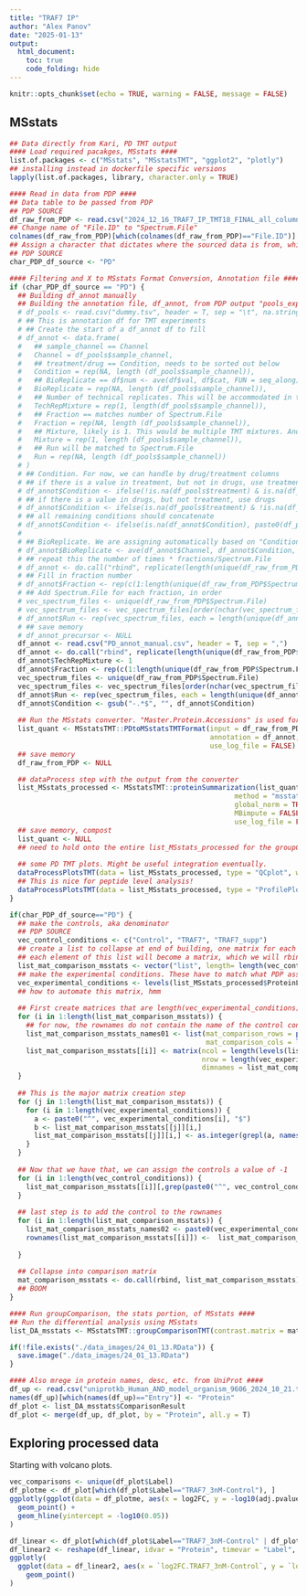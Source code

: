 ```yaml
---
title: "TRAF7 IP"
author: "Alex Panov"
date: "2025-01-13"
output: 
  html_document:
    toc: true
    code_folding: hide
---
```


```r
knitr::opts_chunk$set(echo = TRUE, warning = FALSE, message = FALSE)
```

## MSstats

```r
## Data directly from Kari, PD TMT output
#### Load required pacakges, MSstats ####
list.of.packages <- c("MSstats", "MSstatsTMT", "ggplot2", "plotly")
## installing instead in dockerfile specific versions
lapply(list.of.packages, library, character.only = TRUE)

#### Read in data from PDP ####
## Data table to be passed from PDP
## PDP SOURCE
df_raw_from_PDP <- read.csv("2024_12_16_TRAF7_IP_TMT18_FINAL_all_columns_PSMs.txt", header = T, sep = "\t", na.strings = c("", "NA", "NaN", "NULL", "Null", "null", "na"))
## Change name of "File.ID" to "Spectrum.File"
colnames(df_raw_from_PDP)[which(colnames(df_raw_from_PDP)=="File.ID")] <- "Spectrum.File"
## Assign a character that dictates where the sourced data is from, which dictates which converter to use. Options are "Spectronaut", "PD"
## PDP SOURCE
char_PDP_df_source <- "PD"

#### Filtering and X to MSstats Format Conversion, Annotation file ####
if (char_PDP_df_source == "PD") {
  ## Building df_annot manually
  ## Building the annotation file, df_annot, from PDP output "pools_export" file.
  # df_pools <- read.csv("dummy.tsv", header = T, sep = "\t", na.strings = c("", "NA", "NaN", "NULL", "Null", "null", "na"))
  # ## This is annotation df for TMT experiments 
  # ## Create the start of a df_annot df to fill
  # df_annot <- data.frame(
  #   ## sample_channel == Channel
  #   Channel = df_pools$sample_channel,
  #   ## treatment/drug == Condition, needs to be sorted out below
  #   Condition = rep(NA, length (df_pools$sample_channel)),
  #   ## BioReplicate == df$num <- ave(df$val, df$cat, FUN = seq_along) from Condition
  #   BioReplicate = rep(NA, length (df_pools$sample_channel)),
  #   ## Number of technical replicates. This will be accommodated in the future.
  #   TechRepMixture = rep(1, length(df_pools$sample_channel)),
  #   ## Fraction == matches number of Spectrum.File
  #   Fraction = rep(NA, length (df_pools$sample_channel)),
  #   ## Mixture, likely is 1. This would be multiple TMT mixtures. Another case for future.
  #   Mixture = rep(1, length (df_pools$sample_channel)),
  #   ## Run will be matched to Spectrum.File
  #   Run = rep(NA, length (df_pools$sample_channel))
  # )
  # ## Condition. For now, we can handle by drug/treatment columns
  # ## if there is a value in treatment, but not in drugs, use treatment column
  # df_annot$Condition <- ifelse(!is.na(df_pools$treatment) & is.na(df_pools$drug), df_pools$treatment, NA)
  # ## if there is a value in drugs, but not treatment, use drugs
  # df_annot$Condition <- ifelse(is.na(df_pools$treatment) & !is.na(df_pools$drug), df_pools$drug, df_annot$Condition)
  # ## all remaining conditions should concatenate
  # df_annot$Condition <- ifelse(is.na(df_annot$Condition), paste0(df_pools$treatment, ",",df_pools$drug), df_annot$Condition)
  # 
  # ## BioReplicate. We are assigning automatically based on "Condition", or "treatment" and "drug" from df_pools, but this can change if PDP has replicates entry.
  # df_annot$BioReplicate <- ave(df_annot$Channel, df_annot$Condition, FUN = seq_along)
  # ## repeat this the number of times * fractions/Spectrum.File
  # df_annot <- do.call("rbind", replicate(length(unique(df_raw_from_PDP$Spectrum.File)), df_annot, simplify = FALSE))
  # ## Fill in fraction number
  # df_annot$Fraction <- rep(c(1:length(unique(df_raw_from_PDP$Spectrum.File))), each = length(unique(df_annot$Channel)))
  # ## Add Spectrum.File for each fraction, in order
  # vec_spectrum_files <- unique(df_raw_from_PDP$Spectrum.File)
  # vec_spectrum_files <- vec_spectrum_files[order(nchar(vec_spectrum_files), vec_spectrum_files)]
  # df_annot$Run <- rep(vec_spectrum_files, each = length(unique(df_annot$Channel)))
  # ## save memory
  # df_annot_precursor <- NULL
  df_annot <- read.csv("PD_annot_manual.csv", header = T, sep = ",")
  df_annot <- do.call("rbind", replicate(length(unique(df_raw_from_PDP$Spectrum.File)), df_annot, simplify = FALSE))
  df_annot$TechRepMixture <- 1
  df_annot$Fraction <- rep(c(1:length(unique(df_raw_from_PDP$Spectrum.File))), each = length(unique(df_annot$Channel)))
  vec_spectrum_files <- unique(df_raw_from_PDP$Spectrum.File)
  vec_spectrum_files <- vec_spectrum_files[order(nchar(vec_spectrum_files), vec_spectrum_files)]
  df_annot$Run <- rep(vec_spectrum_files, each = length(unique(df_annot$Channel)))
  df_annot$Condition <- gsub("-.*$", "", df_annot$Condition)
  
  ## Run the MSstats converter. "Master.Protein.Accessions" is used for "ProteinName". "Sequence" and "Modifications" are used for "PeptideSequence". "Charge"
  list_quant <- MSstatsTMT::PDtoMSstatsTMTFormat(input = df_raw_from_PDP, 
                                                 annotation = df_annot, 
                                                 use_log_file = FALSE)
  ## save memory
  df_raw_from_PDP <- NULL

  ## dataProcess step with the output from the converter
  list_MSstats_processed <- MSstatsTMT::proteinSummarization(list_quant,
                                                       method = "msstats",
                                                       global_norm = TRUE,
                                                       MBimpute = FALSE, 
                                                       use_log_file = FALSE)
  ## save memory, compost
  list_quant <- NULL
  ## need to hold onto the entire list_MSstats_processed for the groupComparison step later
  
  ## some PD TMT plots. Might be useful integration eventually.
  dataProcessPlotsTMT(data = list_MSstats_processed, type = "QCplot", which.Protein = "allonly", width = 21, height = 7)
  ## This is nice for peptide level analysis!
  dataProcessPlotsTMT(data = list_MSstats_processed, type = "ProfilePlot", which.Protein = 1, width = 21, height = 7)
}

if(char_PDP_df_source=="PD") {
  ## make the controls, aka denominator
  ## PDP SOURCE
  vec_control_conditions <- c("Control", "TRAF7", "TRAF7_supp")
  ## create a list to collapse at end of building, one matrix for each control condition
  ## each element of this list will become a matrix, which we will rbind together at end
  list_mat_comparison_msstats <- vector("list", length= length(vec_control_conditions))
  ## make the experimental conditions. These have to match what PDP assigns as vec_control_conditions, have to match what is in the dataset. For Spectronaut, this is R.Condition column. 
  vec_experimental_conditions <- levels(list_MSstats_processed$ProteinLevelData$Condition)[!(levels(list_MSstats_processed$ProteinLevelData$Condition) %in% vec_control_conditions)]
  ## how to automate this matrix, hmm
  
  ## First create matrices that are length(vec_experimental_conditions) rows long with rownames == vec_experimental_conditions and colnames == all.
  for (i in 1:length(list_mat_comparison_msstats)) {
    ## for now, the rownames do not contain the name of the control condition. We will replace later after grepl step. 
    list_mat_comparison_msstats_names01 <- list(mat_comparison_rows = paste0(vec_experimental_conditions),
                                                mat_comparison_cols = levels(list_MSstats_processed$ProteinLevelData$Condition))
    list_mat_comparison_msstats[[i]] <- matrix(ncol = length(levels(list_MSstats_processed$ProteinLevelData$Condition)),
                                               nrow = length(vec_experimental_conditions),
                                               dimnames = list_mat_comparison_msstats_names01)
  }
  
  ## This is the major matrix creation step
  for (j in 1:length(list_mat_comparison_msstats)) {
    for (i in 1:length(vec_experimental_conditions)) {
      a <- paste0("^", vec_experimental_conditions[i], "$")
      b <- list_mat_comparison_msstats[[j]][i,]
      list_mat_comparison_msstats[[j]][i,] <- as.integer(grepl(a, names(b)))
    }
  }
  
  ## Now that we have that, we can assign the controls a value of -1
  for (i in 1:length(vec_control_conditions)) {
    list_mat_comparison_msstats[[i]][,grep(paste0("^", vec_control_conditions[i], "$"), colnames(list_mat_comparison_msstats[[i]]))] <- -1
  }
  
  ## last step is to add the control to the rownames
  for (i in 1:length(list_mat_comparison_msstats)) {
    list_mat_comparison_msstats_names02 <- paste0(vec_experimental_conditions, "-", vec_control_conditions[i])
    rownames(list_mat_comparison_msstats[[i]]) <-  list_mat_comparison_msstats_names02
    
  }
  
  ## Collapse into comparison matrix
  mat_comparison_msstats <- do.call(rbind, list_mat_comparison_msstats)
  ## BOOM
}

#### Run groupComparison, the stats portion, of MSstats ####
## Run the differential analysis using MSstats
list_DA_msstats <- MSstatsTMT::groupComparisonTMT(contrast.matrix = mat_comparison_msstats, data = list_MSstats_processed)

if(!file.exists("./data_images/24_01_13.RData")) {
  save.image("./data_images/24_01_13.RData")
}

#### Also mrege in protein names, desc, etc. from UniProt ####
df_up <- read.csv("uniprotkb_Human_AND_model_organism_9606_2024_10_21.tsv",header = T, na.strings = c(""), sep = "\t")
names(df_up)[which(names(df_up)=="Entry")] <- "Protein"
df_plot <- list_DA_msstats$ComparisonResult
df_plot <- merge(df_up, df_plot, by = "Protein", all.y = T)

```

## Exploring processed data

Starting with volcano plots.

```r

vec_comparisons <- unique(df_plot$Label)
df_plotme <- df_plot[which(df_plot$Label=="TRAF7_3nM-Control"), ]
ggplotly(ggplot(data = df_plotme, aes(x = log2FC, y = -log10(adj.pvalue), label = Gene.Names..primary.)) +
  geom_point() +
  geom_hline(yintercept = -log10(0.05))
)

df_linear <- df_plot[which(df_plot$Label=="TRAF7_3nM-Control" | df_plot$Label=="TRAF7_30nM-Control"), ]
df_linear2 <- reshape(df_linear, idvar = "Protein", timevar = "Label", direction = "wide")
ggplotly(
  ggplot(data = df_linear2, aes(x = `log2FC.TRAF7_3nM-Control`, y = `log2FC.TRAF7_30nM-Control`, label = `Gene.Names..primary..TRAF7_3nM-Control`)) +
    geom_point()
)
```


